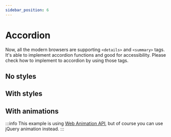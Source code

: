 ```yaml
---
sidebar_position: 6
---
```


# Accordion

Now, all the modern browsers are supporting `<details>` and `<summary>` tags. It's able to implement accordion functions and good for accessibility. Please check how to implement to accordion by using those tags.

## No styles

<Codepen hash="NWMNPqv" user="sushat4692" defaultTab="html,result" />


## With styles

<Codepen hash="ExLKaVr" user="sushat4692" defaultTab="css,result" />


## With animations

:::info
This example is using [Web Animation API](https://developer.mozilla.org/en-US/docs/Web/API/Web_Animations_API), but of course you can use jQuery animation instead.
:::

<Codepen hash="OJZNPzj" user="sushat4692" defaultTab="css,result" />
